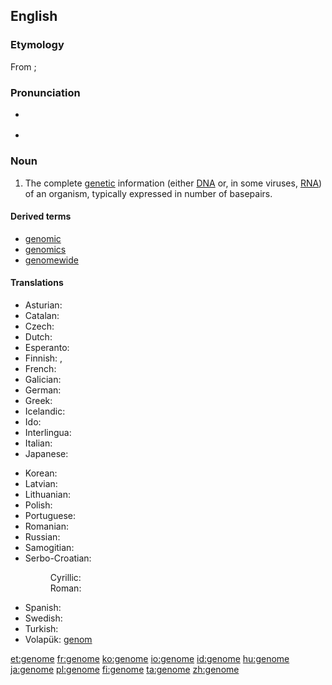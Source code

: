 ==English==

===Etymology===
From {{etyl|de|en}} {{term|Genom|lang=de}}; {{suffix|gene|ome}}

===Pronunciation===
* {{a|UK}} {{IPA|/ˈdʒiː.nəʊm/}}
* {{a|US}} {{IPA|/ˈdʒiː.noʊm/|/dʒɨˈnoʊm/}}

===Noun===
{{wikipedia}}
{{en-noun}}

# {{genetics}} The complete [[genetic]] information (either [[DNA]] or, in some viruses, [[RNA]]) of an organism, typically expressed in number of basepairs.

====Derived terms====
* [[genomic]]
* [[genomics]]
* [[genomewide]]

====Translations====
{{trans-top|complete genetic information of an organism}}
* Asturian: {{t-|ast|xenoma|m|xs=Asturian}}
* Catalan: {{t-|ca|genoma|m}}
* Czech: {{t+|cs|genom|m}}
* Dutch: {{t+|nl|genoom|n}}
* Esperanto: {{t-|eo|genaro|xs=Esperanto}}
* Finnish: {{t+|fi|genomi}}, {{t+|fi|perimä}}
* French: {{t+|fr|génome|m}}
* Galician: {{t-|gl|xenoma|m|xs=Galician}}
* German: {{t+|de|Genom|n}}
* Greek: {{t|el|γονιδίωμα|n|tr=gonidíoma|sc=Grek}}
* Icelandic: {{t+|is|erfðamengi|m}}
* Ido: {{t+|io|genomo|xs=Ido}}
* Interlingua: {{t-|ia|genoma|xs=Interlingua}}
* Italian: {{t-|it|genoma|m}}
* Japanese: {{t-|ja|ゲノム|tr=genomu}}
{{trans-mid}}
* Korean: {{t|ko|게놈|tr=genom|sc=Hang}}
* Latvian: {{t|lv|genoms|m}}
* Lithuanian: {{t|lt|genomas|m}}
* Polish: {{t+|pl|genom|m}}
* Portuguese: {{t+|pt|genoma|m}}
* Romanian: {{t-|ro|genom|n}}
* Russian: {{t|ru|геном}}
* Samogitian: {{tø|sgs|genuoms|m}}
* Serbo-Croatian:
*: Cyrillic: {{t|sh|геном|m|alt=гѐно̄м|sc=Cyrl|xs=Serbo-Croatian}}
*: Roman: {{t|sh|genom|m|alt=gènōm|xs=Serbo-Croatian}}
* Spanish: {{t+|es|genoma|m}}
* Swedish: {{t|sv|genom|n}}
* Turkish: {{t+|tr|genom}}
* Volapük: [[genom]]
{{trans-bottom}}

[[et:genome]]
[[fr:genome]]
[[ko:genome]]
[[io:genome]]
[[id:genome]]
[[hu:genome]]
[[ja:genome]]
[[pl:genome]]
[[fi:genome]]
[[ta:genome]]
[[zh:genome]]
